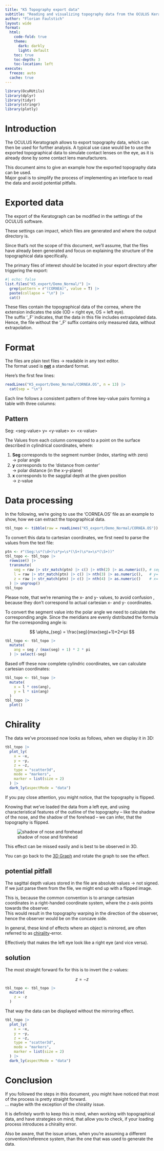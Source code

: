 ```yaml
---
title: "K5 Topography export data"
subtitle: "Reading and visualizing topography data from the OCULUS Keratograph"
author: "Florian Faulstich"
layout: wide
format: 
  html:
    code-fold: true
    theme: 
      dark: darkly
      light: default
    toc: true
    toc-depth: 3
    toc-location: left
execute: 
  freeze: auto
  cache: true
---
```


```r
library(OcuRUtils)
library(dplyr)
library(tidyr)
library(stringr)
library(plotly)
```

# Introduction

The OCULUS Keratograph allows to export topography data, which can then be used for further analysis. A typical use case would be to use the exported topographical data to simulate contact lenses on the eye, as it is already done by some contact lens manufacturers.

This document aims to give an example how the exported topography data can be used.\
Major goal is to simplify the process of implementing an interface to read the data and avoid potential pitfalls.

# Exported data

::: callout-note
The export of the Keratograph can be modified in the settings of the OCULUS software.

These settings can impact, which files are generated and where the output directory is.

Since that's not the scope of this document, we'll assume, that the files have already been generated and focus on explaining the structure of the topographical data specifically.
:::

The primary files of interest should be located in your export directory after triggering the export:

```r
#| echo: false
list.files("K5_export/Demo_Normal/") |>
  grep(pattern = r"(CORNEA)", value = T) |>
  paste(collapse = "\n") |>
  cat()
```

These files contain the topographical data of the cornea, where the extension indicates the side (OD = right eye, OS = left eye).\
The suffix '\_F' indicates, that the data in this file includes extrapolated data.\
Hence, the file without the '\_F' suffix contains only measured data, without extrapolation.

# Format

The files are plain text files → readable in any text editor.\
The format used is [**not**]{.underline} a standard format.

Here's the first few lines:

```r
readLines("K5_export/Demo_Normal/CORNEA.OS", n = 13) |>
  cat(sep = "\n")
```

Each line follows a consistent pattern of three key-value pairs forming a table with three columns:

::: callout-tip
## Pattern

Seg: \<seg-value\> y= \<y-value\> x= \<x-value\>
:::

The Values from each column correspond to a point on the surface described in cylindrical coordinates, where:

1.  **Seg** corresponds to the segment number (index, starting with zero)\
    → polar angle
2.  **y** corresponds to the 'distance from center'\
    → polar distance (in the x-y-plane)
3.  **x** corresponds to the saggital depth at the given position\
    → z-value

# Data processing

In the following, we're going to use the 'CORNEA.OS' file as an example to show, how we can extract the topographical data.

```r
tbl_topo <- tibble(raw = readLines("K5_export/Demo_Normal/CORNEA.OS"))
```

To convert this data to cartesian coordinates, we first need to parse the values from the text file:

```r
ptn <- r"(Seg:\s*(\d+)\s*y=\s*(\S+)\s*x=\s*(\S+))"
tbl_topo <- tbl_topo |>
  rowwise() |>
  transmute(
    seg = raw |> str_match(ptn) |> c() |> nth(2) |> as.numeric(), # seg: ...
    l = raw |> str_match(ptn) |> c() |> nth(3) |> as.numeric(),   # y= ...
    z = raw |> str_match(ptn) |> c() |> nth(4) |> as.numeric()    # x= ...
  ) |> ungroup()
tbl_topo
```

::: callout-important
Please note, that we're renaming the x- and y- values, to avoid confusion , because they don't correspond to actual cartesian x- and y- coordinates.
:::

To convert the segment value into the polar angle we need to calculate the corresponding angle. Since the meridians are evenly distributed the formula for the corresponding angle is:

$$
\alpha_{seg} = \frac{seg}{max(seg)+1}*2*\pi
$$

```r
tbl_topo <- tbl_topo |>
  mutate(
    ang = seg / (max(seg) + 1) * 2 * pi
  ) |> select(-seg)
```

Based off these now complete cylindric coordinates, we can calculate cartesian coordinates:

```r
tbl_topo <- tbl_topo |>
  mutate(
    x = l * cos(ang),
    y = l * sin(ang)
  )
tbl_topo |>
  plot()
```

# Chirality

The data we've processed now looks as follows, when we display it in 3D:

::: {#3DGraph}
```r
tbl_topo |>
  plot_ly(
    x = ~x,
    y = ~y,
    z = ~z,
    type = "scatter3d",
    mode = "markers",
    marker = list(size = 2)
  ) |>
  dark_ly(aspectMode = "data")
```
:::

If you pay close attention, you might notice, that the topography is flipped.

Knowing that we've loaded the data from a left eye, and using characteristical features of the outline of the topography -- like the shadow of the nose, and the shadow of the forehead -- we can infer, that the topography is flipped.

![shadow of nose and forehead](images/clipboard-250603149.png)

::: callout-note
This effect can be missed easily and is best to be observed in 3D.

You can go back to the [3D Graph](#3DGraph) and rotate the graph to see the effect.
:::

::: callout-caution
## potential pitfall

The sagittal depth values stored in the file are absolute values → not signed.\
If we just parse them from the file, we might end up with a flipped image.

This is, because the common convention is to arrange cartesian coordinates in a right-handed coordinate system, where the z-axis points towards the observer.\
This would result in the topography warping in the direction of the observer, hence the observer would be on the concave side.
:::

In general, these kind of effects where an object is mirrored, are often referred to as [chirality](https://en.wikipedia.org/wiki/Chirality)-error.

Effectively that makes the left eye look like a right eye (and vice versa).

::: callout-tip
## solution

The most straight forward fix for this is to invert the z-values:

$$
z = -z
$$

```r
tbl_topo <- tbl_topo |>
  mutate(
    z = -z
  )
```

That way the data can be displayed without the mirroring effect.
:::

```r
tbl_topo |>
  plot_ly(
    x = ~x,
    y = ~y,
    z = ~z,
    type = "scatter3d",
    mode = "markers",
    marker = list(size = 2)
  ) |>
  dark_ly(aspectMode = "data")
```

# Conclusion

If you followed the steps in this document, you might have noticed that most of the process is pretty straight forward.\
... maybe with the exception of the chirality issue.

It is definitely worth to keep this in mind, when working with topographical data, and have strategies on mind, that allow you to check, if your loading process introduces a chirality error.

Also be aware, that the issue arises, when you're assuming a different convention/reference system, than the one that was used to generate the data.
